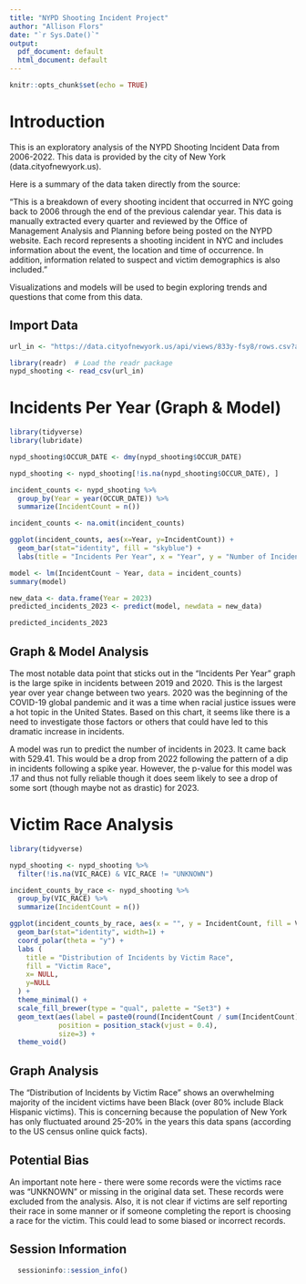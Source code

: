 ---
title: "NYPD Shooting Incident Project"
author: "Allison Flors"
date: "`r Sys.Date()`"
output:
  pdf_document: default
  html_document: default
---

```{r setup, include=FALSE}
knitr::opts_chunk$set(echo = TRUE)
```

# Introduction

This is an exploratory analysis of the NYPD Shooting Incident Data from 2006-2022. This data is provided by the city of New York (data.cityofnewyork.us). 

Here is a summary of the data taken directly from the source: 

"This is a breakdown of every shooting incident that occurred in NYC going back to 2006 through the end of the previous calendar year. This data is manually extracted every quarter and reviewed by the Office of Management Analysis and Planning before being posted on the NYPD website. Each record represents a shooting incident in NYC and includes information about the event, the location and time of occurrence. In addition, information related to suspect and victim demographics is also included."

Visualizations and models will be used to begin exploring trends and questions that come from this data.

## Import Data
```{r getdata} 
url_in <- "https://data.cityofnewyork.us/api/views/833y-fsy8/rows.csv?accessType=DOWNLOAD"

library(readr)  # Load the readr package
nypd_shooting <- read_csv(url_in)
```
# Incidents Per Year (Graph & Model)

```{r timeseries, message=FALSE}
library(tidyverse)
library(lubridate)

nypd_shooting$OCCUR_DATE <- dmy(nypd_shooting$OCCUR_DATE)

nypd_shooting <- nypd_shooting[!is.na(nypd_shooting$OCCUR_DATE), ]

incident_counts <- nypd_shooting %>% 
  group_by(Year = year(OCCUR_DATE)) %>%
  summarize(IncidentCount = n())

incident_counts <- na.omit(incident_counts)

ggplot(incident_counts, aes(x=Year, y=IncidentCount)) + 
  geom_bar(stat="identity", fill = "skyblue") +
  labs(title = "Incidents Per Year", x = "Year", y = "Number of Incidents")

model <- lm(IncidentCount ~ Year, data = incident_counts)
summary(model)

new_data <- data.frame(Year = 2023) 
predicted_incidents_2023 <- predict(model, newdata = new_data)

predicted_incidents_2023

```
## Graph & Model Analysis 

The most notable data point that sticks out in the "Incidents Per Year" graph is the large spike in incidents between 2019 and 2020. This is the largest year over year change between two years. 2020 was the beginning of the COVID-19 global pandemic and it was a time when racial justice issues were a hot topic in the United States. Based on this chart, it seems like there is a need to investigate those factors or others that could have led to this dramatic increase in incidents. 

A model was run to predict the number of incidents in 2023. It came back with 529.41. This would be a drop from 2022 following the pattern of a dip in incidents following a spike year. However, the p-value for this model was .17 and thus not fully reliable though it does seem likely to see a drop of some sort (though maybe not as drastic) for 2023. 

# Victim Race Analysis 

```{r barchart, message=FALSE}
library(tidyverse)

nypd_shooting <- nypd_shooting %>%
  filter(!is.na(VIC_RACE) & VIC_RACE != "UNKNOWN")

incident_counts_by_race <- nypd_shooting %>% 
  group_by(VIC_RACE) %>%
  summarize(IncidentCount = n())

ggplot(incident_counts_by_race, aes(x = "", y = IncidentCount, fill = VIC_RACE)) + 
  geom_bar(stat="identity", width=1) + 
  coord_polar(theta = "y") + 
  labs (
    title = "Distribution of Incidents by Victim Race",
    fill = "Victim Race",
    x= NULL,
    y=NULL
  ) + 
  theme_minimal() + 
  scale_fill_brewer(type = "qual", palette = "Set3") +
  geom_text(aes(label = paste0(round(IncidentCount / sum(IncidentCount)*100,1),"%")),
            position = position_stack(vjust = 0.4),
            size=3) + 
  theme_void()

```

## Graph Analysis 

The "Distribution of Incidents by Victim Race" shows an overwhelming majority of the incident victims have been Black (over 80% include Black Hispanic victims). This is concerning because the population of New York has only fluctuated around 25-20% in the years this data spans (according to the US census online quick facts). 

## Potential Bias 
An important note here - there were some records were the victims race was "UNKNOWN" or missing in the original data set. These records were excluded from the analysis. Also, it is not clear if victims are self reporting their race in some manner or if someone completing the report is choosing a race for the victim. This could lead to some biased or incorrect records. 

## Session Information 

```{r sessioninfo, echo=FALSE}
  sessioninfo::session_info()
```
